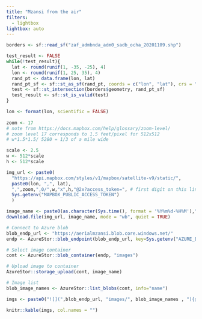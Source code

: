 ```yaml
---
title: "Mzansi from the air"
filters:
  - lightbox
lightbox: auto
---
```


```r
borders <- sf::read_sf("zaf_admbnda_adm0_sadb_ocha_20201109.shp")

test_result <- FALSE
while(!test_result){
  lat <- round(runif(1, -35, -25), 4)
  lon <- round(runif(1, 25, 35), 4)
  rand_pt <- data.frame(lon, lat) 
  rand_pt_sf <- sf::st_as_sf(rand_pt, coords = c("lon", "lat"), crs = "+proj=longlat +datum=WGS84 +no_defs")
  test <- sf::st_intersection(borders$geometry, rand_pt_sf)
  test_result <- sf::st_is_valid(test)
}

lon <- format(lon, scientific = FALSE)
  
zoom <- 17
# note from https://docs.mapbox.com/help/glossary/zoom-level/
# zoom level 17 corresponds to 1.5 feet/pixel for 512x512
# w*1.5*1.5/ 5280 = 1/3 of a mile wide

scale <- 2.5
w <- 512*scale
h <- 512*scale

img_url <- paste0(
  "https://api.mapbox.com/styles/v1/mapbox/satellite-v9/static/",
  paste0(lon, ",", lat),
  ",",zoom,",0/",w,"x",h,"@2x?access_token=", # first digit on this line is zoom level (between 0 and 22)
  Sys.getenv("MAPBOX_PUBLIC_ACCESS_TOKEN")
  )

image_name <- paste0(as.character(Sys.time(), format = '%Y%m%d-%H%M'),".jpeg")
download.file(img_url, image_name, mode = "wb", quiet = TRUE)
```

```r
# Connect to Azure blob
blob_endp_url <- "https://aerialmzansi.blob.core.windows.net/"
endp <- AzureStor::blob_endpoint(blob_endp_url, key=Sys.getenv("AZURE_BLOB_ACCESS_KEY"))

# Select image container
cont <- AzureStor::blob_container(endp, "images")

# Upload image to container
AzureStor::storage_upload(cont, image_name)

```
::: {layout="[[2, 2], [1]]"}
```r
# Image list
blob_image_names <- AzureStor::list_blobs(cont, info="name")

imgs <- paste0("![](",blob_endp_url, "images/", blob_image_names , "){group=\"group1\" description=\"",blob_image_names,"\"}")

knitr::kable(imgs, col.names = "")
```
:::
